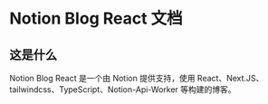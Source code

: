 # Notion Blog React 文档

## 这是什么

Notion Blog React 是一个由 Notion 提供支持，使用 React、Next.JS、tailwindcss、TypeScript、Notion-Api-Worker 等构建的博客。
